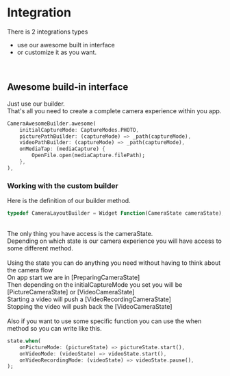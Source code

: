# Integration

There is 2 integrations types
- use our awesome built in interface 
- or customize it as you want. 

<br/>

## Awesome build-in interface
Just use our builder. <br>
That's all you need to create a complete camera experience within you app.
```dart
CameraAwesomeBuilder.awesome(
    initialCaptureMode: CaptureModes.PHOTO,
    picturePathBuilder: (captureMode) => _path(captureMode),
    videoPathBuilder: (captureMode) => _path(captureMode),
    onMediaTap: (mediaCapture) {
        OpenFile.open(mediaCapture.filePath);
    },
),
```



### Working with the custom builder

Here is the definition of our builder method. 
```dart
typedef CameraLayoutBuilder = Widget Function(CameraState cameraState);
```
<br/>
The only thing you have access is the cameraState.<br/>
Depending on which state is our camera experience you will have access to some different method. <br/>
<br/>
Using the state you can do anything you need without having to think about the camera flow<br/>
On app start we are in [PreparingCameraState]<br/>
Then depending on the initialCaptureMode you set you will be [PictureCameraState] or [VideoCameraState]<br/>
Starting a video will push a [VideoRecordingCameraState]<br/>
Stopping the video will push back the [VideoCameraState]<br/>
<br/>
Also if you want to use some specific function you can use the when method so you can write like this.<br/>

```dart
state.when(
    onPictureMode: (pictureState) => pictureState.start(),
    onVideoMode: (videoState) => videoState.start(),
    onVideoRecordingMode: (videoState) => videoState.pause(),
);
```

